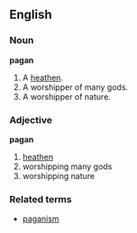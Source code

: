 ==English==
===Noun===
'''pagan'''
# A [[heathen]].
# A worshipper of many gods.
# A worshipper of nature.

===Adjective===
'''pagan'''
# [[heathen]]
# worshipping many gods
# worshipping nature

===Related terms===
*[[paganism]]